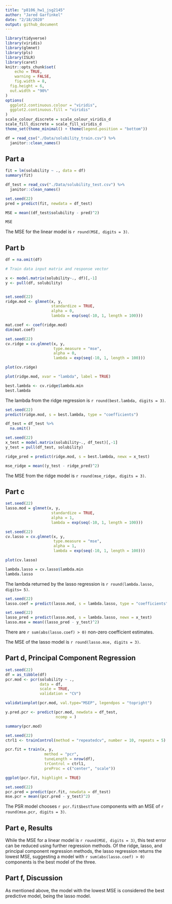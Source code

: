 ```yaml
---
title: "p8106_hw1_jsg2145"
author: "Jared Garfinkel"
date: "2/18/2020"
output: github_document
---
```


```r
library(tidyverse)
library(viridis)
library(glmnet)
library(pls)
library(ISLR)
library(caret)
knitr::opts_chunk$set(
	echo = TRUE,
	warning = FALSE,
	fig.width = 8, 
  fig.height = 6,
  out.width = "90%"
)
options(
  ggplot2.continuous.colour = "viridis",
  ggplot2.continuous.fill = "viridis"
)
scale_colour_discrete = scale_colour_viridis_d
scale_fill_discrete = scale_fill_viridis_d
theme_set(theme_minimal() + theme(legend.position = "bottom"))
```

```r
df = read_csv("./Data/solubility_train.csv") %>% 
  janitor::clean_names()
```

## Part a

```r
fit = lm(solubility ~ ., data = df)
summary(fit)
```

```r
df_test = read_csv("./Data/solubility_test.csv") %>% 
  janitor::clean_names()

set.seed(22)
pred = predict(fit, newdata = df_test)

MSE = mean((df_test$solubility - pred)^2)

MSE
```
The MSE for the linear model is `r round(MSE, digits = 3)`.

## Part b

```r
df = na.omit(df)

# Train data input matrix and response vector

x <- model.matrix(solubility~., df)[,-1]
y <- pull(df, solubility)


set.seed(22)
ridge.mod <- glmnet(x, y, 
                    standardize = TRUE, 
                    alpha = 0,
                    lambda = exp(seq(-10, 1, length = 100)))

mat.coef <- coef(ridge.mod)
dim(mat.coef)

set.seed(22)
cv.ridge = cv.glmnet(x, y, 
                     type.measure = "mse", 
                     alpha = 0, 
                     lambda = exp(seq(-10, 1, length = 100)))

plot(cv.ridge)
```

```r
plot(ridge.mod, xvar = "lambda", label = TRUE)
```

```r
best.lambda <- cv.ridge$lambda.min
best.lambda
```

The lambda from the ridge regression is `r round(best.lambda, digits = 3)`.

```r
set.seed(22)
predict(ridge.mod, s = best.lambda, type = "coefficients")
```

```r
df_test = df_test %>% 
  na.omit()

set.seed(22)
x_test = model.matrix(solubility~., df_test)[,-1]
y_test = pull(df_test, solubility)

ridge_pred = predict(ridge.mod, s = best.lambda, newx = x_test)

mse_ridge = mean((y_test - ridge_pred)^2)
```

The MSE from the ridge model is `r round(mse_ridge, digits = 3)`.

## Part c

```r
set.seed(22)
lasso.mod = glmnet(x, y, 
                    standardize = TRUE, 
                    alpha = 1,
                    lambda = exp(seq(-10, 1, length = 100)))
```

```r
set.seed(22)
cv.lasso = cv.glmnet(x, y, 
                     type.measure = "mse", 
                     alpha = 1, 
                     lambda = exp(seq(-10, 1, length = 100)))

plot(cv.lasso)
```

```r
lambda.lasso = cv.lasso$lambda.min
lambda.lasso
```

The lambda returned by the lasso regression is `r round(lambda.lasso, digits= 5)`.

```r
set.seed(22)
lasso.coef = predict(lasso.mod, s = lambda.lasso, type = "coefficients")
```

```r
set.seed(22)
lasso_pred = predict(lasso.mod, s = lambda.lasso, newx = x_test)
lasso.mse = mean((lasso_pred - y_test)^2)
```

There are `r sum(abs(lasso.coef) > 0)` non-zero coefficient estimates.

The MSE of the lasso model is `r round(lasso.mse, digits = 3)`.

## Part d, Principal Component Regression

```r
set.seed(22)
df = as_tibble(df)
pcr.mod <- pcr(solubility ~ .,
               data = df,
               scale = TRUE, 
               validation = "CV")

validationplot(pcr.mod, val.type="MSEP", legendpos = "topright")

y.pred.pcr <- predict(pcr.mod, newdata = df_test, 
                      ncomp = )

summary(pcr.mod)
```

```r
set.seed(22)
ctrl1 <- trainControl(method = "repeatedcv", number = 10, repeats = 5)

pcr.fit = train(x, y,
                 method = "pcr",
                 tuneLength = nrow(df),
                 trControl = ctrl1,
                 preProc = c("center", "scale"))
```

```r
ggplot(pcr.fit, highlight = TRUE)
```

```r
set.seed(22)
pcr.pred = predict(pcr.fit, newdata = df_test)
mse.pcr = mean((pcr.pred - y_test)^2)
```

The PSR model chooses `r pcr.fit$bestTune` components with an MSE of `r round(mse.pcr, digits = 3)`.

## Part e, Results

While the MSE for a linear model is `r round(MSE, digits = 3)`, this test error can be reduced using further regression methods. Of the ridge, lasso, and principal component regression methods, the lasso regression returns the lowest MSE, suggesting a model with `r sum(abs(lasso.coef) > 0)` components is the best model of the three.

## Part f, Discussion

As mentioned above, the model with the lowest MSE is considered the best predictive model, being the lasso model.